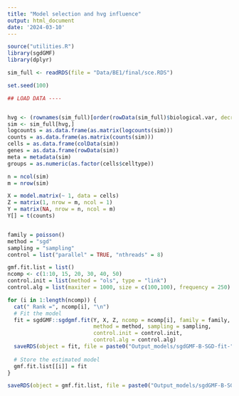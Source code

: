 ```yaml
---
title: "Model selection and hvg influence"
output: html_document
date: '2024-03-10'
---
```


```r
source("utilities.R")
library(sgdGMF)
library(dplyr)

sim_full <- readRDS(file = "Data/BE1/final/sce.RDS")

```

```r
set.seed(100)

## LOAD DATA ----


hvg <- (rownames(sim_full)[order(rowData(sim_full)$biological.var, decreasing = TRUE)])[1:500]
sim <- sim_full[hvg,]
logcounts = as.data.frame(as.matrix(logcounts(sim)))
counts = as.data.frame(as.matrix(counts(sim)))
cells = as.data.frame(colData(sim))
genes = as.data.frame(rowData(sim))
meta = metadata(sim)
groups = as.numeric(as.factor(cells$celltype))

n = ncol(sim)
m = nrow(sim)

X = model.matrix(~ 1, data = cells)
Z = matrix(1, nrow = m, ncol = 1)
Y = matrix(NA, nrow = n, ncol = m)
Y[] = t(counts)


family = poisson()
method = "sgd"
sampling = "sampling"
control = list("parallel" = TRUE, "nthreads" = 8)

gmf.fit.list = list()
ncomp <- c(1:10, 15, 20, 30, 40, 50)
control.init = list(method = "ols", type = "link")
control.alg = list(maxiter = 1000, size = c(100,100), frequency = 250)

for (i in 1:length(ncomp)) {
  cat(" Rank =", ncomp[i], "\n")
  # Fit the model
  fit = sgdGMF::sgdgmf.fit(Y, X, Z, ncomp = ncomp[i], family = family,
                           method = method, sampling = sampling, 
                           control.init = control.init, 
                           control.alg = control.alg)
  saveRDS(object = fit, file = paste0("Output_models/sgdGMF-B-SGD-fit-", ncomp[i], ".RDS"))
  
  # Store the estimated model
  gmf.fit.list[[i]] = fit
}

saveRDS(object = gmf.fit.list, file = paste0("Output_models/sgdGMF-B-SGD-fit-list.RDS"))
  
  
```


